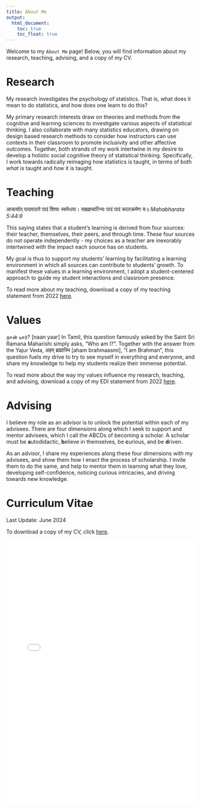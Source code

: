 ```yaml
---
title: About Me
output: 
  html_document:
    toc: true
    toc_float: true
---
```


Welcome to my `About Me` page! Below, you will find information about my research, teaching, advising, and a copy of my CV. 

# Research 

My research investigates the psychology of statistics. That is, what does it mean to do statistics, and how does one learn to do this? 

My primary research interests draw on theories and methods from the cognitive and learning sciences to investigate various aspects of statistical thinking. I also collaborate with many statistics educators, drawing on design based research methods to consider how instructors can use contexts in their classroom to promote inclusivity and other affective outcomes. Together, both strands of my work intertwine in my desire to develop a holistic social cognitive theory of statistical thinking. Specifically, I work towards radically reimaging how statistics is taught, in terms of both *what* is taught and *how* it is taught. 

<!--  To read more about my research during this time period, download a copy of my research statement from 2022 [here](https://github.com/RaoVNV/RaoVNV.github.io/raw/main/RaoVNV_Research.pdf). -->

# Teaching

आचार्यात् पादमादत्ते पादं शिष्यः स्वमेधया। सब्रह्मचारिभ्यः पादं पादं कालक्रमेण च॥ *Mahabharata 5:44:9*

This saying states that a student’s learning is derived from four sources: their teacher, themselves, their peers, and through time. These four sources do not operate independently - my choices as a teacher are inexorably intertwined with the impact each source has on students. 

My goal is thus to support my students’ learning by facilitating a learning environment in which all sources can contribute to students’ growth. To manifest these values in a learning environment, I adopt a student-centered approach to guide my student interactions and classroom presence. 

To read more about my teaching, download a copy of my teaching statement from 2022 [here](https://github.com/RaoVNV/RaoVNV.github.io/raw/main/RaoVNV_Teaching.pdf).

# Values

நான் யார்? [naan yaar] In Tamil, this question famously asked by the Saint Sri Ramana Maharishi simply asks, “Who am I?”. Together with the answer from the Yajur Veda, अहम् ब्रह्मास्मि [aham brahmaasmi], “I am Brahman”, this question fuels my drive to try to see myself in everything and everyone, and share my knowledge to help my students realize their immense potential. 

To read more about the way my values influence my research, teaching, and advising, download a copy of my EDI statement from 2022 [here](https://github.com/RaoVNV/RaoVNV.github.io/raw/main/RaoVNV_EDI_2pg.pdf).

# Advising

I believe my role as an advisor is to unlock the potential within each of my advisees. There are four dimensions along which I seek to support and mentor advisees, which I call the ABCDs of becoming a scholar. A scholar must be **a**utodidactic, **b**elieve in themselves, be **c**urious, and be **d**riven. 

<!-- 
A scholar must: 

- be an **A**utodidact. One must love learning. This requires one to seek out information and spend the necessary time reflecting upon and processing this information to help gain new insights. 
- **B**elieve in themselves. To generate new insights and new knowledge requires developing an idea that no one has had before. Others may not see the value in your ideas, but this should never be a deterrent. You must believe in yourself and pursue your ideas without hesitation. Whether or not others adopt your ideas is up to them -- your duty as a scholar is to show them new possibilities. 
- be **C**urious. All scholarship starts with curiosity, and asking a question such as `I wonder what's going on here?` or `I wonder why this happens?`. A scholar needs to have a keen and curious eye in order to generate new knowledge that can help explain the universe and human existence. 
- be **D**riven. The path to generating and spreading new knowledge is fraught with difficulty. To be a scholar, you have to dedicate yourself to a life of learning, knowledge, and the spread of knowledge. This means that no matter what obstacles emerge, you have to be driven to overcome them. 
-->

As an advisor, I share my experiences along these four dimensions with my advisees, and show them how I enact the process of scholarship. I invite them to do the same, and help to mentor them in learning what they love, developing self-confidence, noticing curious intricacies, and driving towards new knowledge. 

# Curriculum Vitae

Last Update: June 2024

To download a copy of my CV, click [here](https://github.com/RaoVNV/RaoVNV.github.io/raw/main/RaoVNV_CV.pdf).

<embed 
  src="/RaoVNV_CV.pdf" 
  type="application/pdf" 
  width="100%" 
  height="700px"
/>
